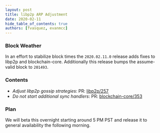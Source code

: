 ```yaml
---
layout: post
title: libp2p ARP Adjustment
date: 2020-02-11
hide_table_of_contents: true
authors: [fvasquez, evanmcc]
---
```


### Block Weather

In an effort to stabilize block times the `2020.02.11.0` release adds fixes to libp2p and
blockchain-core. Additionally this release bumps the assume-valid block to `201493`.

<!--truncate-->

### Contents

- _Adjust libp2p gossip strategies_: PR:
  [libp2p/257](https://github.com/helium/erlang-libp2p/pull/257)
- _Do not start additional sync handlers_: PR:
  [blockchain-core/353](https://github.com/helium/blockchain-core/pull/353)

### Plan

We will beta this overnight starting around 5 PM PST and release it to general availability the
following morning.
